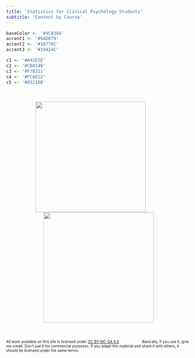 ```yaml
---
title: 'Statistics for Clinical Psychology Students'
subtitle: 'Content by Course'
---
```


<link href="css/style.css" rel="stylesheet"></link> 

```r
baseColor <- '#4CA384'
accent1 <- '#9AD079'
accent2 <- '#18778C'
accent3 <- '#19424C'

c1 <- '#A92E5E'
c2 <- '#CB4149'
c3 <- '#F78311'
c4 <- '#FCAD12'
c5 <- '#85216B'
```

</br>

<p align='center'>
<a href = "https://mtruelovehill.github.io/PsychologicalResearchMethods">
<img src = 'https://mtruelovehill.github.io/images/PRMimg.png' style = 'margin-right:45px' width = '300px'>
</a>
<a href = "https://mtruelovehill.github.io/InferentialStatisticsinAppliedPsychology">
<img src = 'https://mtruelovehill.github.io/images/ISAPimg.png' width = '300px'>
</a>
</p>

<br>


<p style = 'font-size: 10px' xmlns:cc="http://creativecommons.org/ns#" xmlns:dct="http://purl.org/dc/terms/"><span property="dct:title">All work available on this site</span> is licensed under <a href="https://creativecommons.org/licenses/by-nc-sa/4.0/?ref=chooser-v1" target="_blank" rel="license noopener noreferrer" style="display:inline-block;">CC BY-NC-SA 4.0<img style="height:12px!important;margin-left:3px;vertical-align:text-bottom;" src="https://mirrors.creativecommons.org/presskit/icons/cc.svg?ref=chooser-v1" alt=""><img style="height:12px!important;margin-left:3px;vertical-align:text-bottom;" src="https://mirrors.creativecommons.org/presskit/icons/by.svg?ref=chooser-v1" alt=""><img style="height:12px!important;margin-left:3px;vertical-align:text-bottom;" src="https://mirrors.creativecommons.org/presskit/icons/nc.svg?ref=chooser-v1" alt=""><img style="height:12px!important;margin-left:3px;vertical-align:text-bottom;" src="https://mirrors.creativecommons.org/presskit/icons/sa.svg?ref=chooser-v1" alt=""></a> Basically, if you use it, give me credit. Don't use it for commercial purposes. If you adapt this material and share it with others, it should be licensed under the same terms. </p>